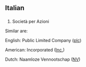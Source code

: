 ==Italian==
==={{initialism}}===
# Società per Azioni

Similar are:

English: Public Limited Company ([[plc]])

American: Incorporated ([[Inc.]])

Dutch: Naamloze Vennootschap ([[NV]])

{{rfc}}